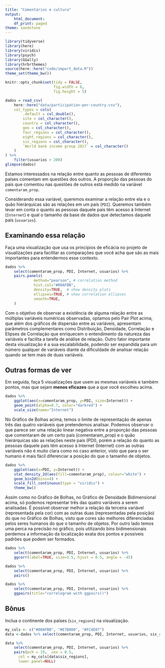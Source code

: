 ```yaml
---
title: "Comentários e cultura"
output:
    html_document:
    df_print: paged
theme: sandstone
---
```


```r
library(tidyverse)
library(here)
library(viridis)
library(psych)
library(GGally)
library(hrbrthemes)
source(here::here("code/import_data.R"))
theme_set(theme_bw())

knitr::opts_chunk$set(tidy = FALSE,
                      fig.width = 6,
                      fig.height = 5)
```

```r
dados = read_csv(
    here::here("data/participation-per-country.csv"),
    col_types = cols(
        .default = col_double(),
        site = col_character(),
        country = col_character(),
        geo = col_character(),
        four_regions = col_character(),
        eight_regions = col_character(),
        six_regions = col_character(),
        `World bank income group 2017` = col_character()
    )
) %>% 
    filter(usuarios > 200)
glimpse(dados)
```

Estamos interessados na relação entre quanto as pessoas de diferentes países comentam em questões dos outros. A proporção das pessoas do país que comentou nas questões de outros está medido na variável `comentaram_prop`. 

Considerando essa variável, queremos examinar a relação entre ela e o quão hierárquicas são as relações em um país (`PDI`). Queremos também levar em conta o quanto as pessoas daquele país têm acesso à Internet (`Internet`) e qual o tamanho da base de dados que detectamos daquele país (`usuarios`). 

## Examinando essa relação

Faça uma visualização que usa os princípios de eficácia no projeto de visualizações para facilitar as comparações que você acha que são as mais importantes para entendermos esse contexto. 

```r
dados %>%
    select(comentaram_prop, PDI, Internet, usuarios) %>%
    pairs.panels( 
             method="pearson", # correlation method
             hist.col="#00AFBB",
             density=TRUE,  # show density plots
             ellipses=TRUE, # show correlation ellipses
             smooth=TRUE,
    )
```

Com o objetivo de observar a existência de alguma relação entre as múltiplas variáveis numéricas observadas, optamos pelo Pair Plot acima, que além dos gráficos de dispersão entre as variáveis, apresentam parâmetros complementares como Distribuição, Densidade, Correlação e Elipses de Correlação que enriquecem o entendimento da natureza das variáveis e facilita a tarefa de análise de relação. Outro fator importante desta visualização é a sua escalabilidade, podendo ser expandida para um número qualquer de variáveis diante da dificuldade de analisar relação quando se tem mais de duas variáveis.

## Outras formas de ver

Em seguida, faça 5 visualizações que usem as mesmas variáveis e também pontos, mas que sejam **menos eficazes** que a que você escolheu acima.

```r
dados %>%
    ggplot(aes(x=comentaram_prop, y=PDI, size=Internet)) +
    geom_point(alpha=0.7, color="darkred") +
    scale_size(name="Internet")
```

No Gráfico de Bolhas acima, temos o limite de representação de apenas três das quatro variáveis que pretendemos analisar. Podemos observar o que parece ser uma relação linear negativa entre a proporção das pessoas que comentaram de um certo país (comentaram_prop) e o quão hierárquicas são as relações neste país (PDI), porém a relação do quanto as pessoas daquele país têm acesso à Internet (Internet) com as outras variáveis não é muito clara como no caso anterior, visto que para o ser humano é mais fácil diferenciar a posição do que o tamanho de objetos.

```r
dados %>%
    ggplot(aes(x=PDI, y=Internet)) +
    stat_density_2d(aes(fill=comentaram_prop), colour="white") +
    geom_bin2d(bins=4) +
    scale_fill_continuous(type = "viridis") +
    theme_bw()
```

Assim como no Gráfico de Bolhas, no Gráfico de Densidade Bidimensional acima, só podemos representar três das quatro variáveis a serem analisadas. É possível observar melhor a relação da terceira variável (representada pela cor) com as outras duas (representadas pela posição) do que no Gráfico de Bolhas, visto que cores são melhores diferenciadas pelos seres humanos do que o tamanho de objetos. Por outro lado temos uma perca na precisão no gráfico, pois utilizando bins bidimensionais perdemos a informação da localização exata dos pontos e possíveis padrões que podem ser formados.

```r
dados %>%
    select(comentaram_prop, PDI, Internet, usuarios) %>%
    ggcorr(label=TRUE, size=3.5, hjust = 0.5, angle = -45)
```

```r
dados %>%
    select(comentaram_prop, PDI, Internet, usuarios) %>%
    pairs()
```

```r
dados %>%
    select(comentaram_prop, PDI, Internet, usuarios) %>%
    ggpairs(title="correlogram with ggpairs()")
```

## Bônus
Inclua o continente dos países (`six_regions`) na visualização.

```r
my_cols <- c("#00AFBB", "#E7B800", "#FC4E07")
data <-dados %>% select(comentaram_prop, PDI, Internet, usuarios, six_regions)

data %>%
    select(comentaram_prop, PDI, Internet, usuarios) %>%
    pairs(pch = 19,  cex = 0.5,
      col = my_cols[data$six_regions],
      lower.panel=NULL)
```


